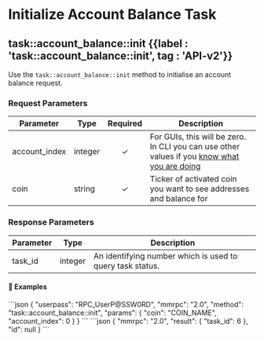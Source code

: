 
# Initialize Account Balance Task

## task::account\_balance::init {{label : 'task::account_balance::init', tag : 'API-v2'}}

Use the `task::account_balance::init` method to initialise an account balance request.

### Request Parameters

| Parameter      | Type    | Required | Description                                                                                                                                     |
| -------------- | ------- | :------: | ----------------------------------------------------------------------------------------------------------------------------------------------- |
| account\_index | integer |     ✓    | For GUIs, this will be zero. In CLI you can use other values if you [know what you are doing](https://learnmeabitcoin.com/technical/hd-wallets) |
| coin           | string  |     ✓    | Ticker of activated coin you want to see addresses and balance for                                                                              |

### Response Parameters

| Parameter | Type    | Description                                               |
| --------- | ------- | --------------------------------------------------------- |
| task\_id  | integer | An identifying number which is used to query task status. |

#### 📌 Examples

<CodeGroup title="Initialize Account Balance Task" tag="POST" label="task::account_balance::init" mm2MethodDecorate="true">
  ```json
  {
    "userpass": "RPC_UserP@SSW0RD",
    "mmrpc": "2.0",
    "method": "task::account_balance::init",
    "params": {
      "coin": "COIN_NAME",
      "account_index": 0
    }
  }
  ```
</CodeGroup>

<CollapsibleSection expandedText="Hide Initialize Account Balance Task Response" collapsedText="Show Initialize Account Balance Task Response">
  ```json
  {
    "mmrpc": "2.0",
    "result": {
      "task_id": 6
    },
    "id": null
  }
  ```
</CollapsibleSection>

